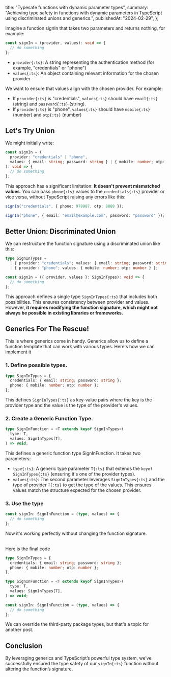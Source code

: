   title: "Typesafe functions with dynamic parameter types",
  summary:
    "Achieving type safety in functions with dynamic parameters in TypeScript using discriminated unions and generics.",
  publishedAt: "2024-02-29",
};

Imagine a function signIn that takes two parameters and returns nothing, for example:

```ts showLineNumbers
const signIn = (provider, values): void => {
  // do something
};
```

- `provider{:ts}`: A string representing the authentication method (for example, "credentials" or "phone")
- `values{:ts}`: An object containing relevant information for the chosen provider

We want to ensure that values align with the chosen provider. For example:

- If `provider{:ts}` is "credentials", `values{:ts}` should have `email{:ts}` (string) and `password{:ts}` (string).
- If `provider{:ts}` is "phone", `values{:ts}` should have `mobile{:ts}` (number) and `otp{:ts}` (number)

## Let's Try Union

We might initially write:

```ts showLineNumbers
const signIn = (
  provider: "credentials" | "phone",
  values: { email: string; password: string } | { mobile: number; otp: number },
): void => {
  // do something
};
```

This approach has a significant limitation: **It doesn't prevent mismatched values**. You can pass `phone{:ts}` values to the `credentials{:ts}` provider or vice versa, without TypeScript raising any errors like this:

```ts showLineNumbers
signIn("credentials", { phone: 978987, otp: 8888 });

signIn("phone", { email: "email@example.com", password: "password" });
```

## Better Union: Discriminated Union

We can restructure the function signature using a discriminated union like this:

```ts showLineNumbers
type SignInTypes =
  | { provider: "credentials"; values: { email: string; password: string } }
  | { provider: "phone"; values: { mobile: number; otp: number } };

const signIn = ({ provider, values }: SignInTypes): void => {
  // do something
};
```

This approach defines a single type `SignInTypes{:ts}` that includes both possibilities.
This ensures consistency between provider and values. <br/>
However, **it requires modifying the function signature, which might not always be possible in existing libraries or frameworks.**

## Generics For The Rescue!

This is where generics come in handy. Generics allow us to define a function template that can work with various types. Here's how we can implement it

### 1\. Define possible types.

```ts showLineNumbers
type SignInTypes = {
  credentials: { email: string; password: string };
  phone: { mobile: number; otp: number };
};
```

This defines `SignInTypes{:ts}` as key-value pairs where the key is the provider type and the value is the type of the provider's values.

### 2\. Create a Generic Function Type.

```ts showLineNumbers{6}
type SignInFunction = <T extends keyof SignInTypes>(
  type: T,
  values: SignInTypes[T],
) => void;
```

This defines a generic function type SignInFunction. It takes two parameters:

- `type{:ts}`: A generic type parameter `T{:ts}` that extends the `keyof SignInTypes{:ts}` (ensuring it's one of the provider types).
- `values{:ts}`: The second parameter leverages `SignInTypes{:ts}` and the type of provider `T{:ts}` to get the type of the values. This ensures values match the structure expected for the chosen provider.

### 3\. Use the type

```ts showLineNumbers{11}
const signIn: SignInFunction = (type, values) => {
  // do something
};
```

Now it's working perfectly without changing the function signature.

<br />
Here is the final code

```ts showLineNumbers
type SignInTypes = {
  credentials: { email: string; password: string };
  phone: { mobile: number; otp: number };
};

type SignInFunction = <T extends keyof SignInTypes>(
  type: T,
  values: SignInTypes[T],
) => void;

const signIn: SignInFunction = (type, values) => {
  // do something
};
```

We can override the third-party package types, but that's a topic for another post.

## Conclusion

By leveraging generics and TypeScript’s powerful type system, we’ve successfully ensured the type safety of our `signIn{:ts}` function without altering the function’s signature.
